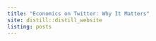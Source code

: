 ```yaml
---
title: "Economics on Twitter: Why It Matters"
site: distill::distill_website
listing: posts
---
```

